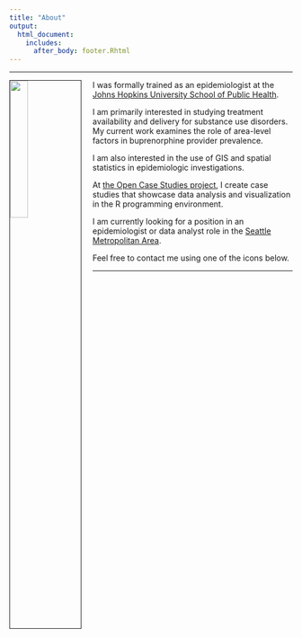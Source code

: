 ```yaml
---
title: "About"
output: 
  html_document:
    includes:
      after_body: footer.Rhtml
---
```


***

<img src="website_image.jpg" style="width:25%; border:1px solid; margin-right: 20px" align="left">

I was formally trained as an epidemiologist at the [Johns Hopkins University School of Public Health](https://www.jhsph.edu/).

I am primarily interested in studying treatment availability and delivery for substance use disorders. My current work examines the role of area-level factors in buprenorphine provider prevalence. 

I am also interested in the use of GIS and spatial statistics in epidemiologic investigations. 

At [the Open Case Studies project](https://opencasestudies.github.io/), I create case studies that showcase data analysis and visualization in the R programming environment.

I am currently looking for a position in an epidemiologist or data analyst role in the [Seattle Metropolitan Area](https://en.wikipedia.org/wiki/Seattle_metropolitan_area?oldformat=true).

Feel free to contact me using one of the icons below.

***
